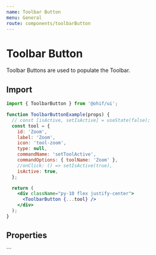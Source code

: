 ```yaml
---
name: Toolbar Button
menu: General
route: components/toolbarButton
---
```




# Toolbar Button

Toolbar Buttons are used to populate the Toolbar.

## Import

```javascript
import { ToolbarButton } from '@ohif/ui';
```

```jsx live
function ToolbarButtonExample(props) {
  // const [isActive, setIsActive] = useState(false);
  const tool = {
    id: 'Zoom',
    label: 'Zoom',
    icon: 'tool-zoom',
    type: null,
    commandName: 'setToolActive',
    commandOptions: { toolName: 'Zoom' },
    //onClick: () => setIsActive(true),
    isActive: true,
  };

  return (
    <div className="py-10 flex justify-center">
      <ToolbarButton {...tool} />
    </div>
  );
}
```

## Properties

<Props of={ToolbarButton} />
```
